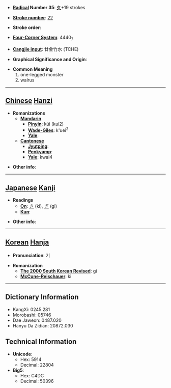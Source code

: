 * '''[[Wiktionary:Chinese radical index| Radical]] Number 35''': [[Wiktionary:Chinese radical index 夊|夊]]+19 strokes

* '''[[Wiktionary:Chinese total strokes index|Stroke number]]''': [[Wiktionary:Chinese total strokes index 22|22]]

* '''Stroke order''': 

* '''[[Wiktionary:Chinese four corner index|Four-Corner System]]''': 4440<sub>7</sub>

* '''[[Wiktionary:Chinese Cangjie index|Cangjie input]]''': 廿金竹水 (TCHE)

* '''Graphical Significance and Origin''': 

* '''Common Meaning'''
*#one-legged monster
*# walrus


----

== [[Chinese]] [[Hanzi]] ==

* '''Romanizations'''
** '''[[Mandarin]]'''
*** '''[[Pinyin]]''': kúi (kui2)
*** '''[[Wade-Giles]]''': k'uei<sup>2</sup>
*** '''[[Yale]]''': 
** '''[[Cantonese]]'''
*** '''[[Jyutping]]''':
*** '''[[Penkyamp]]''': 
*** '''[[Yale]]''': kwai4

* '''Other info''': 

----

== [[Japanese]] [[Kanji]] ==

* '''Readings'''
** '''[[On]]''': [[き]] (ki), [[ぎ]] (gi)
** '''[[Kun]]''': 

* '''Other info''':  

----

== [[Korean]] [[Hanja]] ==

* '''Pronunciation''': 기

* '''Romanization'''
** '''[[The 2000 South Korean Revised Romanization|The 2000 South Korean Revised]]''': gi
** '''[[McCune-Reischauer]]''': ki

----

== Dictionary Information ==

* KangXi: 0245.281
* Morobashi: 05746
* Dae Jaweon: 0487.020
* Hanyu Da Zidian: 20872.030

== Technical Information ==

* '''Unicode''':
** Hex: 5914
** Decimal: 22804
* '''Big5''':
** Hex: C4DC
** Decimal: 50396